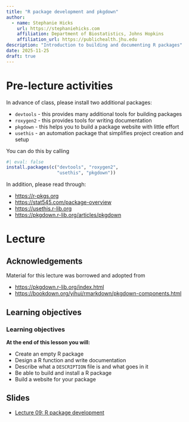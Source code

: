 ```yaml
---
title: "R package development and pkgdown"
author: 
  - name: Stephanie Hicks
    url: https://stephaniehicks.com
    affiliation: Department of Biostatistics, Johns Hopkins
    affiliation_url: https://publichealth.jhu.edu
description: "Introduction to building and documenting R packages"
date: 2025-11-25
draft: true
---
```


# Pre-lecture activities

::: callout-important

In advance of class, please install two additional packages:

* `devtools` - this provides many additional tools for building packages
* `roxygen2` - this provides tools for writing documentation
* `pkgdown`  - this helps you to build a package website with little effort
* `usethis`  - an automation package that simplifies project creation and setup

You can do this by calling

```r
#| eval: false
install.packages(c("devtools", "roxygen2",
                   "usethis", "pkgdown"))
```

In addition, please read through: 

- <https://r-pkgs.org>
- <https://stat545.com/package-overview>
- <https://usethis.r-lib.org>
- <https://pkgdown.r-lib.org/articles/pkgdown>

:::



# Lecture 

## Acknowledgements

Material for this lecture was borrowed and adopted from

- <https://pkgdown.r-lib.org/index.html>
- <https://bookdown.org/yihui/rmarkdown/pkgdown-components.html>


## Learning objectives

::: callout-note
### Learning objectives

**At the end of this lesson you will:**
 
- Create an empty R package 
- Design a R function and write documentation
- Describe what a `DESCRIPTION` file is and what goes in it
- Be able to build and install a R package
- Build a website for your package

:::


## Slides 

- [Lecture 09: R package development](https://docs.google.com/presentation/d/1Gr2SOWrm7hnbFR1CzNIlREXeNLYD2H-msYpogO-_f0A/edit?usp=sharing)

